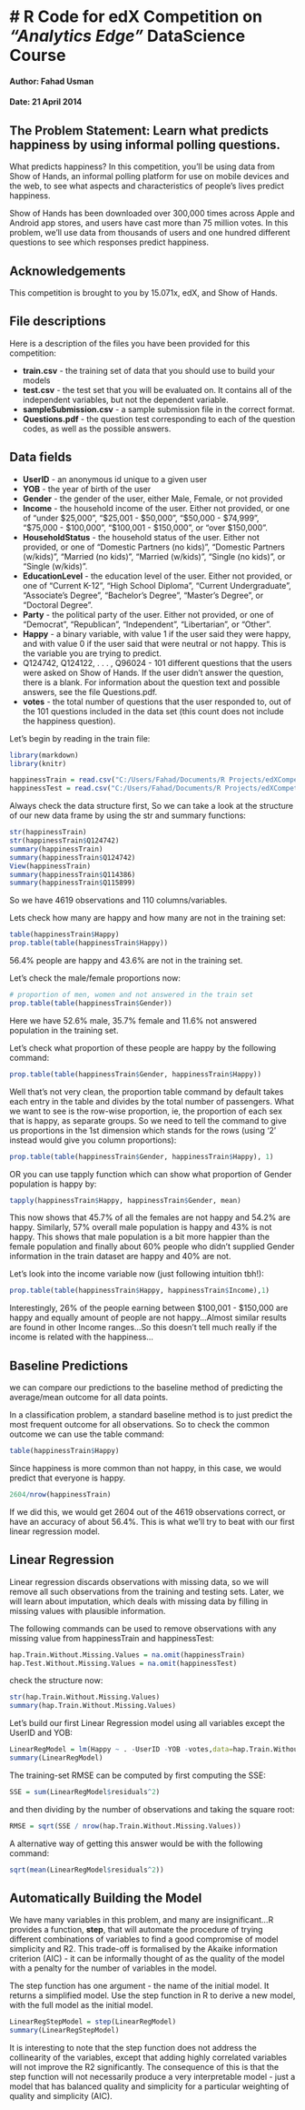 # R Code for edX Competition on *"Analytics Edge"* DataScience Course
==================================================================

#### Author: Fahad Usman
#### Date: 21 April 2014

## The Problem Statement: Learn what predicts happiness by using informal polling questions. 

What predicts happiness? In this competition, you'll be using data from Show of Hands, an informal polling platform for use on mobile devices and the web, to see what aspects and characteristics of people's lives predict happiness.

Show of Hands has been downloaded over 300,000 times across Apple and Android app stores, and users have cast more than 75 million votes. In this problem, we'll use data from thousands of users and one hundred different questions to see which responses predict happiness.

## Acknowledgements

This competition is brought to you by 15.071x, edX, and Show of Hands.

## File descriptions

Here is a description of the files you have been provided for this competition:

- **train.csv** - the training set of data that you should use to build your models
- **test.csv**  - the test set that you will be evaluated on. It contains all of the independent variables, but not the dependent variable.
- **sampleSubmission.csv** - a sample submission file in the correct format.
- **Questions.pdf** - the question test corresponding to each of the question codes, as well as the possible answers.

## Data fields

- **UserID** - an anonymous id unique to a given user
- **YOB** - the year of birth of the user
- **Gender** - the gender of the user, either Male, Female, or not provided
- **Income** - the household income of the user. Either not provided, or one of "under $25,000", "$25,001 - $50,000", "$50,000 - $74,999", "$75,000 - $100,000", "$100,001 - $150,000", or "over $150,000".
- **HouseholdStatus** - the household status of the user. Either not provided, or one of "Domestic Partners (no kids)", "Domestic Partners (w/kids)", "Married (no kids)", "Married (w/kids)", "Single (no kids)", or "Single (w/kids)".
- **EducationLevel** - the education level of the user. Either not provided, or one of "Current K-12", "High School Diploma", "Current Undergraduate", "Associate's Degree", "Bachelor's Degree", "Master's Degree", or "Doctoral Degree".
- **Party** - the political party of the user. Either not provided, or one of "Democrat", "Republican", "Independent", "Libertarian", or "Other".
- **Happy** - a binary variable, with value 1 if the user said they were happy, and with value 0 if the user said that were neutral or not happy. This is the variable you are trying to predict.
- Q124742, Q124122, . . . , Q96024 - 101 different questions that the users were asked on Show of Hands. If the user didn't answer the question, there is a blank. For information about the question text and possible answers, see the file Questions.pdf.
- **votes** - the total number of questions that the user responded to, out of the 101 questions included in the data set (this count does not include the happiness question).


Let's begin by reading in the train file:

```r
library(markdown)
library(knitr)
```

```r
happinessTrain = read.csv("C:/Users/Fahad/Documents/R Projects/edXCompetition/Data/train.csv")
happinessTest = read.csv("C:/Users/Fahad/Documents/R Projects/edXCompetition/Data/test.csv")

```

Always check the data structure first, So we can take a look at the structure of our new data frame by using the str and summary functions:

```r
str(happinessTrain)
str(happinessTrain$Q124742)
summary(happinessTrain)
summary(happinessTrain$Q124742)
View(happinessTrain)
summary(happinessTrain$Q114386)
summary(happinessTrain$Q115899)
```

So we have 4619 observations and 110 columns/variables.

Lets check how many are happy and how many are not in the training set:

```r

table(happinessTrain$Happy)
prop.table(table(happinessTrain$Happy))

```

56.4% people are happy and 43.6% are not in the training set.

Let's check the male/female proportions now:

```r
# proportion of men, women and not answered in the train set
prop.table(table(happinessTrain$Gender))
```

Here we have 52.6% male, 35.7% female and 11.6% not answered population in the training set.

Let's check what proportion of these people are happy by the following command:

```r
prop.table(table(happinessTrain$Gender, happinessTrain$Happy))

```

Well that's not very clean, the proportion table command by default takes each entry in the table and divides by the total number of passengers. What we want to see is the row-wise proportion, ie, the proportion of each sex that is happy, as separate groups. So we need to tell the command to give us proportions in the 1st dimension which stands for the rows (using '2' instead would give you column proportions):

```r
prop.table(table(happinessTrain$Gender, happinessTrain$Happy), 1)

```
OR you can use tapply function which can show what proportion of Gender population is happy by:

```r
tapply(happinessTrain$Happy, happinessTrain$Gender, mean)
```

This now shows that 45.7% of all the females are not happy and 54.2% are happy. Similarly, 57% overall male population  is happy and 43% is not happy. This shows that male population is a bit more happier than the female population and finally about 60% people who didn't supplied Gender information in the train dataset are happy and 40% are not.

Let's look into the income variable now (just following intuition tbh!):

```r
prop.table(table(happinessTrain$Happy, happinessTrain$Income),1)

```
Interestingly, 26% of the people earning between $100,001 - $150,000 are happy and equally amount of people are not happy...Almost similar results are found in other Income ranges...So this doesn't tell much really if the income is related with the happiness...


## Baseline Predictions
we can compare our predictions to the baseline method of predicting the average/mean outcome for all data points. 

In a classification problem, a standard baseline method is to just predict the most frequent outcome for all observations. So to check the common outcome we can use the table command:

```r

table(happinessTrain$Happy)

```

Since happiness is more common than not happy, in this case, we would predict that everyone is happy.

```r
2604/nrow(happinessTrain)

```

If we did this, we would get 2604 out of the 4619 observations correct, or have an accuracy of about 56.4%. This is what we'll try to beat with our first linear regression model.

## Linear Regression

Linear regression discards observations with missing data, so we will remove all such observations from the training and testing sets. Later, we will learn about imputation, which deals with missing data by filling in missing values with plausible information.

The following commands can be used to remove observations with any missing value from happinessTrain and happinessTest:

```r
hap.Train.Without.Missing.Values = na.omit(happinessTrain)
hap.Test.Without.Missing.Values = na.omit(happinessTest)
```

check the structure now:

```r
str(hap.Train.Without.Missing.Values)
summary(hap.Train.Without.Missing.Values)
```
Let's build our first Linear Regression model using all variables except the UserID and YOB:

```r

LinearRegModel = lm(Happy ~ . -UserID -YOB -votes,data=hap.Train.Without.Missing.Values)
summary(LinearRegModel)

```

The training-set RMSE can be computed by first computing the SSE:
```r
SSE = sum(LinearRegModel$residuals^2)
```
and then dividing by the number of observations and taking the square root:
```r
RMSE = sqrt(SSE / nrow(hap.Train.Without.Missing.Values))
```
A alternative way of getting this answer would be with the following command:
```r
sqrt(mean(LinearRegModel$residuals^2)) 
```
## Automatically Building the Model

We have many variables in this problem, and many are insignificant...R provides a function, **step**, that will automate the procedure of trying different combinations of variables to find a good compromise of model simplicity and R2. This trade-off is formalised by the Akaike information criterion (AIC) - it can be informally thought of as the quality of the model with a penalty for the number of variables in the model.

The step function has one argument - the name of the initial model. It returns a simplified model. Use the step function in R to derive a new model, with the full model as the initial model.

```r
LinearRegStepModel = step(LinearRegModel)
summary(LinearRegStepModel)
```

It is interesting to note that the step function does not address the collinearity of the variables, except that adding highly correlated variables will not improve the R2 significantly. The consequence of this is that the step function will not necessarily produce a very interpretable model - just a model that has balanced quality and simplicity for a particular weighting of quality and simplicity (AIC).

